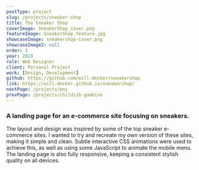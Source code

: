 ```yaml
---
postType: project
slug: /projects/sneaker-shop
title: The Sneaker Shop
coverImage: SneakerShop_cover.png
featureImage: SneakerShop_feature.jpg
showcaseImage: sneakershop-cover.png
showcaseImage2: null
order: 3
year: 2019
role: Web Designer
client: Personal Project
work: [Design, Development]
github: https://github.com/will-decker/sneakershop
link: https://will-decker.github.io/sneakershop/
nextPage: /projects/pny
prevPage: /projects/childish-gambino
---
```


### A landing page for an e-commerce site focusing on sneakers.

The layout and design was inspired by some of the top sneaker e-commerce sites. I wanted to try and recreate my own version of these sites, making it simple and clean. Subtle interactive CSS animations were used to achieve this, as well as using some JavaScript to animate the mobile menu. The landing page is also fully responsive, keeping a consistent stylish quality on all devices.
